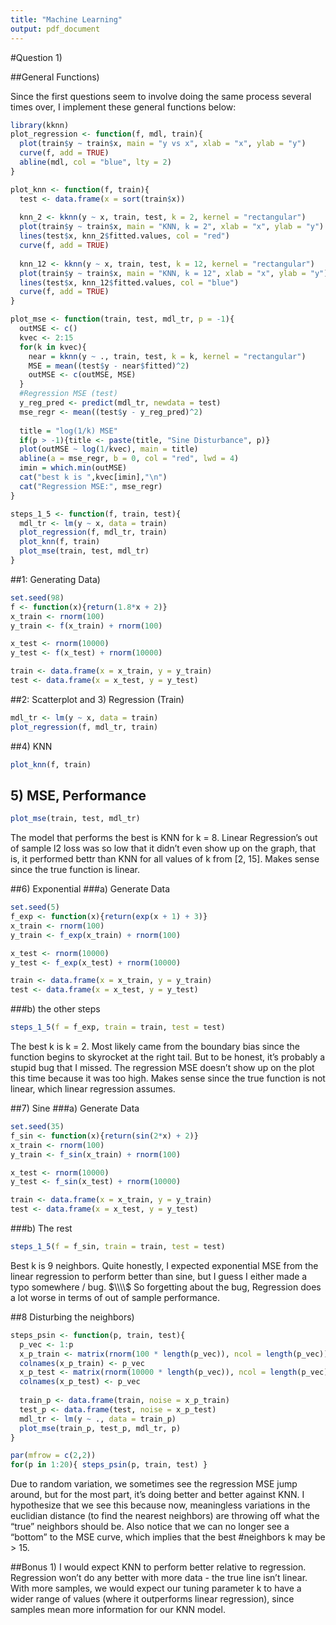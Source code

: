 ---
title: "Machine Learning"
output: pdf_document
---

#Question 1)

##General Functions) 

Since the first questions seem to involve doing the same process several times over, I implement these general functions below: 
```{r general function}
library(kknn)
plot_regression <- function(f, mdl, train){
  plot(train$y ~ train$x, main = "y vs x", xlab = "x", ylab = "y")
  curve(f, add = TRUE)
  abline(mdl, col = "blue", lty = 2)
}

plot_knn <- function(f, train){
  test <- data.frame(x = sort(train$x))
  
  knn_2 <- kknn(y ~ x, train, test, k = 2, kernel = "rectangular")
  plot(train$y ~ train$x, main = "KNN, k = 2", xlab = "x", ylab = "y")
  lines(test$x, knn_2$fitted.values, col = "red")
  curve(f, add = TRUE)
  
  knn_12 <- kknn(y ~ x, train, test, k = 12, kernel = "rectangular")
  plot(train$y ~ train$x, main = "KNN, k = 12", xlab = "x", ylab = "y")
  lines(test$x, knn_12$fitted.values, col = "blue")
  curve(f, add = TRUE)
}

plot_mse <- function(train, test, mdl_tr, p = -1){
  outMSE <- c() 
  kvec <- 2:15
  for(k in kvec){
    near = kknn(y ~ ., train, test, k = k, kernel = "rectangular")
    MSE = mean((test$y - near$fitted)^2)
    outMSE <- c(outMSE, MSE)
  }
  #Regression MSE (test)
  y_reg_pred <- predict(mdl_tr, newdata = test) 
  mse_regr <- mean((test$y - y_reg_pred)^2)
  
  title = "log(1/k) MSE"
  if(p > -1){title <- paste(title, "Sine Disturbance", p)}
  plot(outMSE ~ log(1/kvec), main = title)
  abline(a = mse_regr, b = 0, col = "red", lwd = 4)
  imin = which.min(outMSE)
  cat("best k is ",kvec[imin],"\n")
  cat("Regression MSE:", mse_regr)
}

steps_1_5 <- function(f, train, test){
  mdl_tr <- lm(y ~ x, data = train)
  plot_regression(f, mdl_tr, train)
  plot_knn(f, train)
  plot_mse(train, test, mdl_tr)
}
```

##1: Generating Data)
```{r}
set.seed(98)
f <- function(x){return(1.8*x + 2)}
x_train <- rnorm(100)
y_train <- f(x_train) + rnorm(100)

x_test <- rnorm(10000)
y_test <- f(x_test) + rnorm(10000)

train <- data.frame(x = x_train, y = y_train)
test <- data.frame(x = x_test, y = y_test)
```

##2: Scatterplot and 3) Regression (Train)
```{r}
mdl_tr <- lm(y ~ x, data = train)
plot_regression(f, mdl_tr, train)
```

##4) KNN
```{r}
plot_knn(f, train)
```

## 5) MSE, Performance 
```{r}
plot_mse(train, test, mdl_tr)
```

The model that performs the best is KNN for k = 8. Linear Regression's out of sample l2 loss was so low that it didn't even show up on the graph, that is, it performed bettr than KNN for all values of k from [2, 15]. Makes sense since the true function is linear. 

##6) Exponential 
###a) Generate Data 
```{r}
set.seed(5)
f_exp <- function(x){return(exp(x + 1) + 3)}
x_train <- rnorm(100)
y_train <- f_exp(x_train) + rnorm(100)

x_test <- rnorm(10000)
y_test <- f_exp(x_test) + rnorm(10000)

train <- data.frame(x = x_train, y = y_train)
test <- data.frame(x = x_test, y = y_test)
```

###b) the other steps

```{r}
steps_1_5(f = f_exp, train = train, test = test)
```
The best k is k = 2. Most likely came from the boundary bias since the function begins to skyrocket at the right tail. But to be honest, it's probably a stupid bug that I missed. The regression MSE doesn't show up on the plot this time because it was too high. Makes sense since the true function is not linear, which linear regression assumes. 

##7) Sine
###a) Generate Data 
```{r}
set.seed(35)
f_sin <- function(x){return(sin(2*x) + 2)}
x_train <- rnorm(100)
y_train <- f_sin(x_train) + rnorm(100)

x_test <- rnorm(10000)
y_test <- f_sin(x_test) + rnorm(10000)

train <- data.frame(x = x_train, y = y_train)
test <- data.frame(x = x_test, y = y_test)
```

###b) The rest 
```{r}
steps_1_5(f = f_sin, train = train, test = test)
```
Best k is 9 neighbors. Quite honestly, I expected exponential MSE from the linear regression to perform better than sine, but I guess I either made a typo somewhere / bug. $\\\\$
So forgetting about the bug, Regression does a lot worse in terms of out of sample performance. 


##8 Disturbing the neighbors) 
```{r}
steps_psin <- function(p, train, test){
  p_vec <- 1:p
  x_p_train <- matrix(rnorm(100 * length(p_vec)), ncol = length(p_vec))
  colnames(x_p_train) <- p_vec
  x_p_test <- matrix(rnorm(10000 * length(p_vec)), ncol = length(p_vec))
  colnames(x_p_test) <- p_vec
  
  train_p <- data.frame(train, noise = x_p_train) 
  test_p <- data.frame(test, noise = x_p_test) 
  mdl_tr <- lm(y ~ ., data = train_p)
  plot_mse(train_p, test_p, mdl_tr, p)
}

par(mfrow = c(2,2))
for(p in 1:20){ steps_psin(p, train, test) }
```

Due to random variation, we sometimes see the regression MSE jump around, but for the most part, it's doing better and better against KNN. I hypothesize that we see this because now, meaningless variations in the euclidian distance (to find the nearest neighbors) are throwing off what the "true" neighbors should be. Also notice that we can no longer see a "bottom" to the MSE curve, which implies that the best #neighbors k may be > 15. 

##Bonus 1) 
I would expect KNN to perform better relative to regression. Regression won't do any better with more data - the true line isn't linear. With more samples, we would expect our tuning parameter k to have a wider range of values (where it outperforms linear regression), since samples mean more information for our KNN model. 
